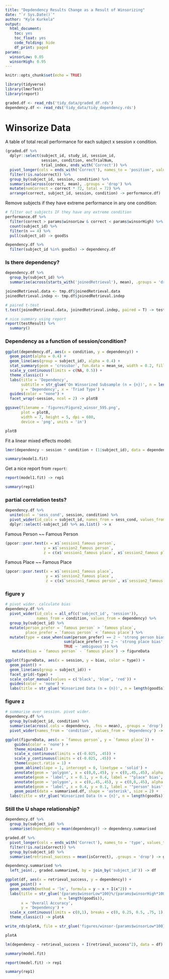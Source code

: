 ```yaml
---
title: "Depdendency Results Change as a Result of Winsorizing"
date: "`r Sys.Date()`"
author: "Kyle Kurkela"
output: 
  html_document: 
    toc: yes
    toc_float: yes
    code_folding: hide
    df_print: paged
params:
  winsorLow: 0.05
  winsorHigh: 0.95
---
```


```r
knitr::opts_chunk$set(echo = TRUE)

library(tidyverse)
library(lmerTest)
library(report)

graded.df <- read_rds('tidy_data/graded_df.rds')
dependency.df <- read_rds('tidy_data/tidy_dependency.rds')
```

# Winsorize Data

A table of total recall performance for each subject x session x condition.

```r
(graded.df %>%
  dplyr::select(subject_id, study_id, session_id,
                session, condition, encTrialNum,
                trial_index, ends_with('Correct')) %>%
  pivot_longer(cols = ends_with('Correct'), names_to = 'position', values_to = 'correct') %>%
  filter(!is.na(correct)) %>%
  group_by(subject_id, session, condition) %>%
  summarise(across(correct, mean), .groups = 'drop') %>%
  mutate(numCorrect = correct * 72, total = 72) %>%
  arrange(correct, subject_id, session, condition) -> performance.df)
```

Remove subjects if they have extreme performance in any one condition:

```r
# filter out subjects IF they have any extreme condition
performance.df %>%
  filter(correct > params$winsorLow & correct < params$winsorHigh) %>%
  count(subject_id) %>%
  filter(n == 4) %>%
  pull(subject_id) -> goodSs

dependency.df %>%
  filter(subject_id %in% goodSs) -> dependency.df
```

### Is there dependency?

```r
dependency.df %>% 
  group_by(subject_id) %>% 
  summarise(across(starts_with('joinedRetrieval'), mean), .groups = 'drop') -> tmp.df

joinedRetrieval.data <- tmp.df$joinedRetrieval.data
joinedRetrieval.indep <- tmp.df$joinedRetrieval.indep

# paired t-test
t.test(joinedRetrieval.data, joinedRetrieval.indep, paired = T) -> testResult

# nice summary using report
report(testResult) %>% 
  summary()
```

### Dependency as a function of session/condition?

```r
ggplot(dependency.df, aes(x = condition, y = dependency)) +
  geom_point(alpha = 0.4) +
  geom_line(aes(group = subject_id), alpha = 0.4) +
  stat_summary(geom = 'crossbar', fun.data = mean_se, width = 0.2, fill = 'white') +
  scale_y_continuous(limits = c(NA, 0.5)) +
  theme_classic() +
  labs(title = 'Dependency', 
       subtitle = str_glue('On Winsorized Subsample (n = {n})', n = length(goodSs)), 
       y = 'Dependency', x = 'Triad Type') +
  guides(color = "none") +
  facet_wrap(~session, ncol = 2) -> plotB

ggsave(filename = 'figures/Figure2_winsor_595.png', 
       plot = plotB, 
       width = 7, height = 5, dpi = 600,
       device = 'png', units = 'in')

plotB
```

Fit a linear mixed effects model:

```r
lmer(dependency ~ session * condition + (1|subject_id), data = dependency.df) -> model1.fit

summary(model1.fit)
```

Get a nice report from `report`:

```r
report(model1.fit) -> rep1

summary(rep1)
```

### partial correlation tests?

```r
dependency.df %>%
  unite(col = 'sess_cond', session, condition) %>%
  pivot_wider(id_cols = subject_id, names_from = sess_cond, values_from = dependency) %>%
  dplyr::select(-subject_id) %>% as.list() -> x
```

Famous Person ~~ Famous Person

```r
(ppcor::pcor.test(x = x$`session1_famous person`,
                 y = x$`session2_famous person`,
                 z = c(x$`session1_famous place`, x$`session2_famous place`)) -> result1)
```

Famous Place ~~ Famous Place

```r
(ppcor::pcor.test(x = x$`session1_famous place`,
                  y = x$`session2_famous place`,
                  z = c(x$`session1_famous person`, x$`session2_famous person`)) -> result2)
```

### figure y

```r
# pivot wider. calculate bias
dependency.df %>%
  pivot_wider(id_cols = all_of(c('subject_id', 'session')), 
              names_from = condition, values_from = dependency) %>%
  group_by(subject_id) %>%
  mutate(person_prefer = `famous person` > `famous place`,
         place_prefer = `famous person` < `famous place`) %>%
  mutate(type = case_when(sum(person_prefer) == 2 ~ 'strong person bias',
                          sum(place_prefer) == 2 ~ 'strong place bias',
                          TRUE ~ 'ambiguous')) %>%
   mutate(bias = `famous person` - `famous place`) -> figureData
```

```r
ggplot(figureData, aes(x = session, y = bias, color = type)) +
  geom_point() +
  geom_line(aes(group = subject_id)) +
  facet_grid(~type) +
  scale_color_manual(values = c('black', 'blue', 'red')) +
  guides(color = 'none') +
  labs(title = str_glue('Winsorized Data (n = {n})', n = length(goodSs)))
```

### figure z

```r
# summarise over session. pivot wider.
dependency.df %>%
  group_by(subject_id, condition) %>%
  summarise(across(.cols = dependency, .fns = mean), .groups = 'drop') %>%
  pivot_wider(names_from = 'condition', values_from = 'dependency') -> summarised.df
```


```r
ggplot(figureData, aes(x = `famous person`, y = `famous place`)) +
    guides(color = 'none') +
    theme_minimal() +
    scale_x_continuous(limits = c(-0.025, .45)) +
    scale_y_continuous(limits = c(-0.025, .45)) +
    theme(aspect.ratio = 1) +
    geom_abline(slope = 1, intercept = 0, linetype = 'solid') +
    annotate(geom = 'polygon', x = c(0,0,.45), y = c(0,.45,.45), alpha = 0.3, fill = scales::muted('red')) +
    annotate(geom = 'label', x = 0.1, y = 0.4, label = '"place" bias', color = scales::muted('red')) +
    annotate(geom = 'polygon', x = c(0,.45,.45), y = c(0,0,.45), alpha = 0.3, fill = scales::muted('blue')) +
    annotate(geom = 'label', x = 0.4, y = 0.1, label = '"person" bias', color = scales::muted('blue')) +
    geom_point(data = summarised.df, shape = 'asterisk', size = 2) +
  labs(title = str_glue('Winsorized Data (n = {n}', n = length(goodSs)))
```

### Still the U shape relationship?

```r
dependency.df %>%
  group_by(subject_id) %>%
  summarise(dependency = mean(dependency)) -> dependency.summarised

graded.df %>%
  pivot_longer(cols = ends_with('Correct'), names_to = 'type', values_to = 'isCorrect') %>%
  filter(!is.na(isCorrect)) %>%
  group_by(subject_id) %>%
  summarise(retrieval_success = mean(isCorrect), .groups = 'drop') -> graded.summarized

dependency.summarised %>%
  left_join(., graded.summarized, by = join_by('subject_id')) -> df
```

```r
ggplot(df, aes(x = retrieval_success, y = dependency)) +
  geom_point() +
  geom_smooth(method = 'lm', formula = y ~ x + I(x^2)) +
  labs(title = str_glue('{params$winsorLow*100}%/{params$winsorHigh*100}% Subsample (n = {n})', 
                        n = length(goodSs)),
       x = 'Overall Accuracy',
       y = 'Dependency') +
  scale_x_continuous(limits = c(0,1), breaks = c(0, 0.25, 0.5, .75, 1)) +
  theme_classic() -> plotA

write_rds(plotA, file = str_glue('figures/winsor-{params$winsorLow*100}{params$winsorHigh*100}_plt.Rds'))

plotA
```

```r
lm(dependency ~ retrieval_success + I(retrieval_success^2), data = df) -> model.fit

summary(model.fit)
```
```r
report(model.fit) -> rep1

summary(rep1)
```

